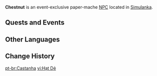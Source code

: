 {{Meta
<!-- Remove this template after adding the missing info -->
|missing_NPC_profile  = yes
}}
{{Character Infobox
|type             = Event NPC
|image            = <gallery>
NPC Chestnut.png|Faded
NPC Chestnut 2.png|Restored
</gallery>
|realname         = <!-- Optional, if different from in-game name -->
|deceased         = <!-- Past (for deceased prior to events of the game) or free response -->
|region           = Simulanka
|location         = Simulanka
|affiliation      = 
|title            = Cheerful Hamster

|ancestry         = <!-- Clan/family -->
|father           = 
|mother           = 
|spouse           = 
|sibling          = 
|child            = 
|relative         = 

|voiceEN          = 
|voiceCN          = 
|voiceJP          = 
|voiceKR          = 
|dialoguereward   = 
}}
'''Chestnut''' is an event-exclusive paper-mache [[NPC]] located in [[Simulanka]].
<!--
==Location==
{{subst:#tag:gallery|
NPC Location {{subst:#titleparts:{{subst:PAGENAME}}}}.png{{subst:!}}{{subst:#titleparts:{{subst:PAGENAME}}}}'s location
NPC Location {{subst:#titleparts:{{subst:PAGENAME}}}} Context.png{{subst:!}}Additional context
}}

==Profile==
''(To be added.)''

===Appearance===
''(To be added.)''
-->
==Quests and Events==
{{Quests and Events}}
<!--
==Idle Quotes==
{{Dialogue Start}}
: {{DIcon|Idle}} {{Tx}}
:: {{A|VO {{subst:#titleparts:{{subst:PAGENAME}}}} 01.ogg}} "{{Tx}}"
{{Dialogue End}}

==Dialogue==
{{Dialogue Start}}
{{Dialogue End}}

==Event Dialogue==
===Event Name===
{{Dialogue Start}}
:'''{{subst:PAGENAME}}:'''
{{Dialogue End}}
-->
==Other Languages==
{{Other Languages|default_hidden=1
|en      = Chestnut
|zhs     = 板栗
|zhs_rm  = Bǎnlì
|zht     = 板栗
|zht_rm  = Bǎnlì
|ja      = シナグリ
|ko      = 왕밤
|es      = Castaña
|fr      = Châtaigne
|ru      = Каштан
|th      = เกาลัด
|th_rm   = 
|vi      = Hạt Dẻ
|de      = Kastanie
|id      = Chestnut
|pt      = Castanha
|tr      = Kestane
|it      = Castagno
}}

==Change History==
{{Change History|4.8}}
<!--
==References==
{{Reflist}}-->

[[pt-br:Castanha]]
[[vi:Hạt Dẻ]]